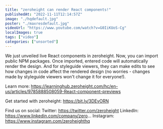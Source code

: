 ```yaml
---
title: "zeroheight can render React components!"
publishedAt: "2022-11-11T12:14:57Z"
image: "./hqdefault.jpg"
poster: "./maxresdefault.jpg"
videoUrl: "https://www.youtube.com/watch?v=G0IiKUoS-Cg"
localImages: true
tags: ["video"]
categories: ["unsorted"]
---
```


We just unveiled live React components in zeroheight. Now, you can import public NPM packages. Once imported, entered code will automatically render the design. And for styleguide viewers, they can make edits to see how changes in code affect the rendered design (no worries - changes made by styleguide viewers won't change it for everyone!).

Learn more: https://learninghub.zeroheight.com/hc/en-us/articles/9785888508059-React-component-previews

Get started with zeroheight: https://bit.ly/3DEvORN

Find us on social:
Twitter: https://twitter.com/zeroheight
LinkedIn: https://www.linkedin.com/company/zero...
Instagram: https://www.instagram.com/zeroheighthq
